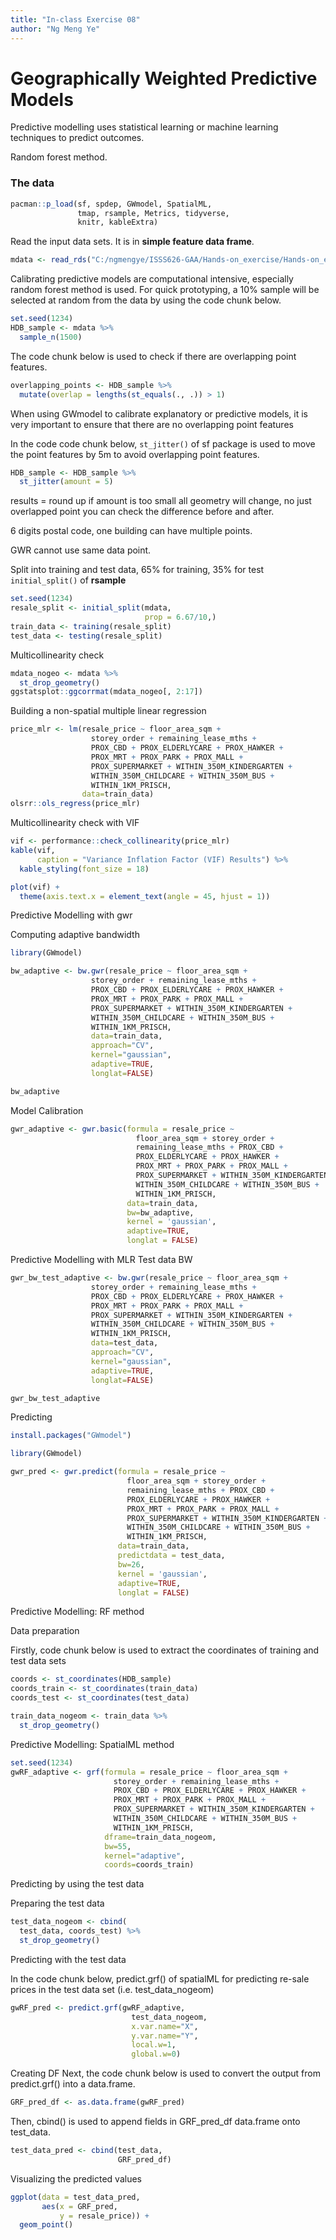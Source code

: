 ```yaml
---
title: "In-class Exercise 08"
author: "Ng Meng Ye"
---
```


# Geographically Weighted Predictive Models

Predictive modelling uses statistical learning or machine learning techniques to predict outcomes.

Random forest method.

### The data

```r
pacman::p_load(sf, spdep, GWmodel, SpatialML, 
               tmap, rsample, Metrics, tidyverse,
               knitr, kableExtra)
```

Read the input data sets. It is in **simple feature data frame**.

```r
mdata <- read_rds("C:/ngmengye/ISSS626-GAA/Hands-on_exercise/Hands-on_ex08/data/mdata.rds")
```


Calibrating predictive models are computational intensive, especially random forest method is used. For quick prototyping, a 10% sample will be selected at random from the data by using the code chunk below.

```r
set.seed(1234)
HDB_sample <- mdata %>%
  sample_n(1500)
```

The code chunk below is used to check if there are overlapping point features.

```r
overlapping_points <- HDB_sample %>%
  mutate(overlap = lengths(st_equals(., .)) > 1)
```

::: callout-note
When using GWmodel to calibrate explanatory or predictive models, it is very important to ensure that there are no overlapping point features
:::

In the code code chunk below, `st_jitter()` of sf package is used to move the point features by 5m to avoid overlapping point features.

```r
HDB_sample <- HDB_sample %>%
  st_jitter(amount = 5)
```

results = round up if amount is too small all geometry will change, no just overlapped point you can check the difference before and after.

6 digits postal code, one building can have multiple points.

GWR cannot use same data point.

Split into training and test data, 65% for training, 35% for test `initial_split()` of **rsample**

```r
set.seed(1234)
resale_split <- initial_split(mdata, 
                              prop = 6.67/10,)
train_data <- training(resale_split)
test_data <- testing(resale_split)
```

Multicollinearity check
```r
mdata_nogeo <- mdata %>%
  st_drop_geometry()
ggstatsplot::ggcorrmat(mdata_nogeo[, 2:17])
```

Building a non-spatial multiple linear regression

```r
price_mlr <- lm(resale_price ~ floor_area_sqm +
                  storey_order + remaining_lease_mths +
                  PROX_CBD + PROX_ELDERLYCARE + PROX_HAWKER +
                  PROX_MRT + PROX_PARK + PROX_MALL + 
                  PROX_SUPERMARKET + WITHIN_350M_KINDERGARTEN +
                  WITHIN_350M_CHILDCARE + WITHIN_350M_BUS +
                  WITHIN_1KM_PRISCH,
                data=train_data)
olsrr::ols_regress(price_mlr)
```


Multicollinearity check with VIF

```r
vif <- performance::check_collinearity(price_mlr)
kable(vif, 
      caption = "Variance Inflation Factor (VIF) Results") %>%
  kable_styling(font_size = 18) 
```

```r
plot(vif) +
  theme(axis.text.x = element_text(angle = 45, hjust = 1))
```
Predictive Modelling with gwr

Computing adaptive bandwidth

```r
library(GWmodel)

```


```r
bw_adaptive <- bw.gwr(resale_price ~ floor_area_sqm +
                  storey_order + remaining_lease_mths +
                  PROX_CBD + PROX_ELDERLYCARE + PROX_HAWKER +
                  PROX_MRT + PROX_PARK + PROX_MALL + 
                  PROX_SUPERMARKET + WITHIN_350M_KINDERGARTEN +
                  WITHIN_350M_CHILDCARE + WITHIN_350M_BUS +
                  WITHIN_1KM_PRISCH,
                  data=train_data,
                  approach="CV",
                  kernel="gaussian",
                  adaptive=TRUE,
                  longlat=FALSE)
```
```r
bw_adaptive
```



Model Calibration

```r
gwr_adaptive <- gwr.basic(formula = resale_price ~
                            floor_area_sqm + storey_order +
                            remaining_lease_mths + PROX_CBD + 
                            PROX_ELDERLYCARE + PROX_HAWKER +
                            PROX_MRT + PROX_PARK + PROX_MALL + 
                            PROX_SUPERMARKET + WITHIN_350M_KINDERGARTEN +
                            WITHIN_350M_CHILDCARE + WITHIN_350M_BUS +
                            WITHIN_1KM_PRISCH,
                          data=train_data,
                          bw=bw_adaptive, 
                          kernel = 'gaussian', 
                          adaptive=TRUE,
                          longlat = FALSE)
```

Predictive Modelling with MLR
Test data BW
```r
gwr_bw_test_adaptive <- bw.gwr(resale_price ~ floor_area_sqm +
                  storey_order + remaining_lease_mths +
                  PROX_CBD + PROX_ELDERLYCARE + PROX_HAWKER +
                  PROX_MRT + PROX_PARK + PROX_MALL + 
                  PROX_SUPERMARKET + WITHIN_350M_KINDERGARTEN +
                  WITHIN_350M_CHILDCARE + WITHIN_350M_BUS +
                  WITHIN_1KM_PRISCH,
                  data=test_data,
                  approach="CV",
                  kernel="gaussian",
                  adaptive=TRUE,
                  longlat=FALSE)
```
```r
gwr_bw_test_adaptive
```


Predicting

```r
install.packages("GWmodel")
```


```r
library(GWmodel)
```



```r
gwr_pred <- gwr.predict(formula = resale_price ~
                          floor_area_sqm + storey_order +
                          remaining_lease_mths + PROX_CBD + 
                          PROX_ELDERLYCARE + PROX_HAWKER + 
                          PROX_MRT + PROX_PARK + PROX_MALL + 
                          PROX_SUPERMARKET + WITHIN_350M_KINDERGARTEN +
                          WITHIN_350M_CHILDCARE + WITHIN_350M_BUS + 
                          WITHIN_1KM_PRISCH, 
                        data=train_data, 
                        predictdata = test_data, 
                        bw=26, 
                        kernel = 'gaussian', 
                        adaptive=TRUE, 
                        longlat = FALSE)
```


Predictive Modelling: RF method

Data preparation

Firstly, code chunk below is used to extract the coordinates of training and test data sets
```r
coords <- st_coordinates(HDB_sample)
coords_train <- st_coordinates(train_data)
coords_test <- st_coordinates(test_data)
```
```r
train_data_nogeom <- train_data %>%
  st_drop_geometry()
```

Predictive Modelling: SpatialML method
```r
set.seed(1234)
gwRF_adaptive <- grf(formula = resale_price ~ floor_area_sqm + 
                       storey_order + remaining_lease_mths + 
                       PROX_CBD + PROX_ELDERLYCARE + PROX_HAWKER + 
                       PROX_MRT + PROX_PARK + PROX_MALL + 
                       PROX_SUPERMARKET + WITHIN_350M_KINDERGARTEN +
                       WITHIN_350M_CHILDCARE + WITHIN_350M_BUS +
                       WITHIN_1KM_PRISCH,
                     dframe=train_data_nogeom, 
                     bw=55,
                     kernel="adaptive",
                     coords=coords_train)
```

Predicting by using the test data

Preparing the test data
```r
test_data_nogeom <- cbind(
  test_data, coords_test) %>%
  st_drop_geometry()
```

Predicting with the test data

In the code chunk below, predict.grf() of spatialML for predicting re-sale prices in the test data set (i.e. test_data_nogeom)

```r
gwRF_pred <- predict.grf(gwRF_adaptive, 
                           test_data_nogeom, 
                           x.var.name="X",
                           y.var.name="Y", 
                           local.w=1,
                           global.w=0)
```

Creating DF
Next, the code chunk below is used to convert the output from predict.grf() into a data.frame.
```r
GRF_pred_df <- as.data.frame(gwRF_pred)
```

Then, cbind() is used to append fields in GRF_pred_df data.frame onto test_data.
```r
test_data_pred <- cbind(test_data, 
                        GRF_pred_df)
```

Visualizing the predicted values
```r
ggplot(data = test_data_pred,
       aes(x = GRF_pred,
           y = resale_price)) +
  geom_point()
```
